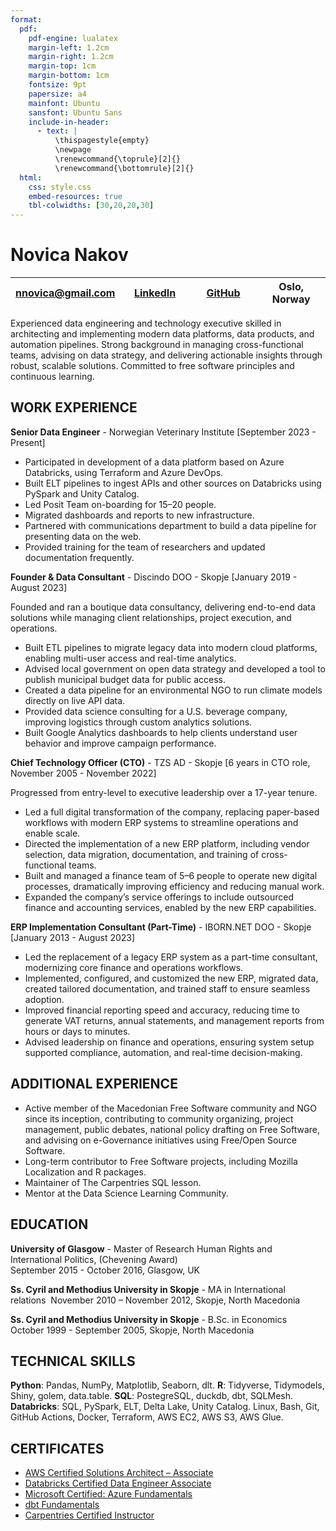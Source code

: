 ```yaml
---
format:
  pdf:
    pdf-engine: lualatex
    margin-left: 1.2cm
    margin-right: 1.2cm
    margin-top: 1cm
    margin-bottom: 1cm
    fontsize: 9pt
    papersize: a4
    mainfont: Ubuntu
    sansfont: Ubuntu Sans
    include-in-header: 
      - text: |
          \thispagestyle{empty}
          \newpage
          \renewcommand{\toprule}[2]{}
          \renewcommand{\bottomrule}[2]{}
  html:
    css: style.css
    embed-resources: true
    tbl-colwidths: [30,20,20,30]
---
```


# Novica Nakov
  
[nnovica\@gmail.com](mailto:nnovica@gmail.com) | [LinkedIn](https://linkedin.com/in/novica/) | [GitHub](https://github.com/novica/) | Oslo, Norway |
|---------------|---------------|---------------|---------------|

Experienced data engineering and technology executive skilled in architecting 
and implementing modern data platforms, data products, and automation pipelines. 
Strong background in managing cross-functional teams, advising on data strategy, 
and delivering actionable insights through robust, scalable solutions. 
Committed to free software principles and continuous learning.

## WORK EXPERIENCE

**Senior Data Engineer** - Norwegian Veterinary Institute [September 2023 - Present]

- Participated in development of a data platform based on Azure Databricks,
using Terraform and Azure DevOps.
- Built ELT pipelines to ingest APIs and other sources on Databricks using 
PySpark and Unity Catalog.
- Led Posit Team on-boarding for 15–20 people.
- Migrated dashboards and reports to new infrastructure.
- Partnered with communications department to build a data
pipeline for presenting data on the web.
- Provided training for the team of researchers and updated documentation
frequently.

**Founder & Data Consultant** - Discindo DOO - Skopje [January 2019 - August 2023]

Founded and ran a boutique data consultancy, delivering end-to-end data 
solutions while managing client relationships, project execution, and operations.

- Built ETL pipelines to migrate legacy data into modern cloud platforms, 
enabling multi-user access and real-time analytics.
- Advised local government on open data strategy and developed a 
tool to publish municipal budget data for public access.
- Created a data pipeline for an environmental NGO to run 
climate models directly on live API data.
- Provided data science consulting for a U.S. beverage company, 
improving logistics through custom analytics solutions.
- Built Google Analytics dashboards to help clients understand 
user behavior and improve campaign performance.

**Chief Technology Officer (CTO)** - TZS AD - Skopje [6 years in CTO role, November 2005 - November 2022]

Progressed from entry-level to executive leadership over a 17-year tenure.

- Led a full digital transformation of the company, replacing paper-based workflows
with modern ERP systems to streamline operations and enable scale.
- Directed the implementation of a new ERP platform, including vendor selection,
data migration, documentation, and training of cross-functional teams.
- Built and managed a finance team of 5–6 people to operate new digital 
processes, dramatically improving efficiency and reducing manual work.
- Expanded the company’s service offerings to include outsourced finance 
and accounting services, enabled by the new ERP capabilities.

**ERP Implementation Consultant (Part-Time)** - IBORN.NET DOO - Skopje [January 2013 - August 2023]

- Led the replacement of a legacy ERP system as a part-time 
consultant, modernizing core finance and operations workflows.
- Implemented, configured, and customized the new ERP, migrated data, 
created tailored documentation, and trained staff to ensure seamless adoption.
- Improved financial reporting speed and accuracy, reducing time to generate 
VAT returns, annual statements, and management reports from hours or days to minutes.
- Advised leadership on finance and operations, ensuring system setup supported 
compliance, automation, and real-time decision-making.

## ADDITIONAL EXPERIENCE

- Active member of the Macedonian Free Software community and NGO since its 
inception, contributing to community organizing, project management, public 
debates, national policy drafting on Free Software, and advising on e-Governance 
initiatives using Free/Open Source Software.
- Long-term contributor to Free Software projects, 
including Mozilla Localization and R packages.
- Maintainer of The Carpentries SQL lesson.
- Mentor at the Data Science Learning Community.

## EDUCATION

**University of Glasgow** - Master of Research Human Rights and International Politics, (Chevening Award)\
September 2015 - October 2016, Glasgow, UK

**Ss. Cyril and Methodius University in Skopje** - MA in International relations\ 
November 2010 – November 2012, Skopje, North Macedonia

**Ss. Cyril and Methodius University in Skopje** - B.Sc. in Economics\
October 1999 - September 2005, Skopje, North Macedonia

## TECHNICAL SKILLS

**Python**: Pandas, NumPy, Matplotlib, Seaborn, dlt. **R**: Tidyverse, Tidymodels, Shiny, golem, data.table. **SQL**: PostegreSQL, duckdb, dbt, SQLMesh. **Databricks**: SQL, PySpark, ELT, Delta Lake, Unity Catalog. Linux, Bash, Git, GitHub Actions, Docker, Terraform, AWS EC2, AWS S3, AWS Glue.

## CERTIFICATES

- [AWS Certified Solutions Architect – Associate](https://www.credly.com/badges/1930112d-d92a-4117-86d4-cdbb210f4266/public_url)
- [Databricks Certified Data Engineer Associate](https://credentials.databricks.com/9c4e70f8-91b1-49da-a359-3e2d2f8b2c89)
- [Microsoft Certified: Azure Fundamentals](https://learn.microsoft.com/en-us/users/novicanakov-2159/credentials/7ecc93b6a2e38a11)
- [dbt Fundamentals](https://www.credential.net/2a95b452-5425-49f9-bc3e-85abc0eca9e8#gs.l24xnd)
- [Carpentries Certified Instructor](https://carpentries.org/instructors/)